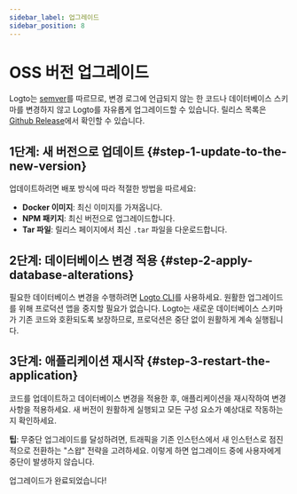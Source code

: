 ```yaml
---
sidebar_label: 업그레이드
sidebar_position: 8
---
```


# OSS 버전 업그레이드

Logto는 [semver](https://semver.org/)를 따르므로, 변경 로그에 언급되지 않는 한 코드나 데이터베이스 스키마를 변경하지 않고 Logto를 자유롭게 업그레이드할 수 있습니다. 릴리스 목록은 [Github Release](https://github.com/logto-io/logto/releases)에서 확인할 수 있습니다.

## 1단계: 새 버전으로 업데이트 \{#step-1-update-to-the-new-version}

업데이트하려면 배포 방식에 따라 적절한 방법을 따르세요:

- **Docker 이미지**: 최신 이미지를 가져옵니다.
- **NPM 패키지**: 최신 버전으로 업그레이드합니다.
- **Tar 파일**: 릴리스 페이지에서 최신 `.tar` 파일을 다운로드합니다.

## 2단계: 데이터베이스 변경 적용 \{#step-2-apply-database-alterations}

필요한 데이터베이스 변경을 수행하려면 [Logto CLI](/logto-oss/using-cli/database-alteration/)를 사용하세요. 원활한 업그레이드를 위해 프로덕션 앱을 중지할 필요가 없습니다. Logto는 새로운 데이터베이스 스키마가 기존 코드와 호환되도록 보장하므로, 프로덕션은 중단 없이 원활하게 계속 실행됩니다.

## 3단계: 애플리케이션 재시작 \{#step-3-restart-the-application}

코드를 업데이트하고 데이터베이스 변경을 적용한 후, 애플리케이션을 재시작하여 변경 사항을 적용하세요. 새 버전이 원활하게 실행되고 모든 구성 요소가 예상대로 작동하는지 확인하세요.

**팁**: 무중단 업그레이드를 달성하려면, 트래픽을 기존 인스턴스에서 새 인스턴스로 점진적으로 전환하는 "스왑" 전략을 고려하세요. 이렇게 하면 업그레이드 중에 사용자에게 중단이 발생하지 않습니다.

업그레이드가 완료되었습니다!
